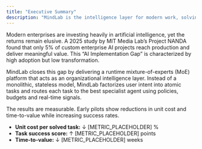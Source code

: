 ```yaml
---
title: "Executive Summary"
description: "MindLab is the intelligence layer for modern work, solving the AI Implementation Gap by providing a runtime mixture-of-experts orchestrator governed by CADANCE™."
---
```


Modern enterprises are investing heavily in artificial intelligence, yet the returns remain elusive. A 2025 study by MIT Media Lab’s Project NANDA found that only 5% of custom enterprise AI projects reach production and deliver meaningful value. This “AI Implementation Gap” is characterized by high adoption but low transformation.

MindLab closes this gap by delivering a runtime mixture-of-experts (MoE) platform that acts as an organizational intelligence layer. Instead of a monolithic, stateless model, MindLab factorizes user intent into atomic tasks and routes each task to the best specialist agent using policies, budgets and real-time signals.

The results are measurable. Early pilots show reductions in unit cost and time-to-value while increasing success rates.

- **Unit cost per solved task:** ↓ [METRIC_PLACEHOLDER] %
- **Task success score:** ↑ [METRIC_PLACEHOLDER] points
- **Time-to-value:** ↓ [METRIC_PLACEHOLDER] weeks
